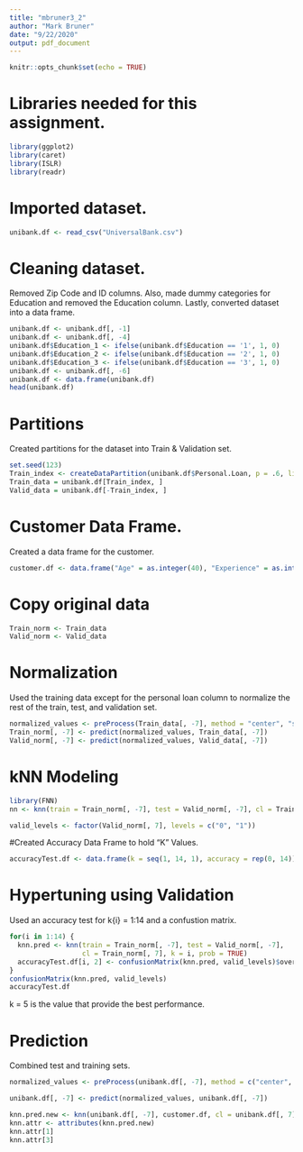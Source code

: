 ```yaml
---
title: "mbruner3_2"
author: "Mark Bruner"
date: "9/22/2020"
output: pdf_document
---
```


```r
knitr::opts_chunk$set(echo = TRUE)
```
# Libraries needed for this assignment.
```r
library(ggplot2)
library(caret)
library(ISLR)
library(readr)
```
# Imported dataset.
```r
unibank.df <- read_csv("UniversalBank.csv")
```
# Cleaning dataset. 
Removed Zip Code and ID columns. Also, made dummy categories for Education and removed the Education column. Lastly, converted dataset into a data frame.
```r
unibank.df <- unibank.df[, -1]
unibank.df <- unibank.df[, -4]
unibank.df$Education_1 <- ifelse(unibank.df$Education == '1', 1, 0)
unibank.df$Education_2 <- ifelse(unibank.df$Education == '2', 1, 0)
unibank.df$Education_3 <- ifelse(unibank.df$Education == '3', 1, 0)
unibank.df <- unibank.df[, -6]
unibank.df <- data.frame(unibank.df)
head(unibank.df)
```
# Partitions
Created partitions for the dataset into Train & Validation set.
```r
set.seed(123)
Train_index <- createDataPartition(unibank.df$Personal.Loan, p = .6, list = FALSE)
Train_data = unibank.df[Train_index, ]
Valid_data = unibank.df[-Train_index, ]
```

# Customer Data Frame.
Created a data frame for the customer.
```r
customer.df <- data.frame("Age" = as.integer(40), "Experience" = as.integer(10), Income = as.integer(84), Family = as.integer(2), CCAvg = as.integer(2), Mortgage = as.integer(0), Securities.Account = as.integer(0), CD.Account = as.integer(0), Online = as.integer(1), CreditCard = as.integer(1), Education_1 = as.integer(0), Education_2 = as.integer(1), Education_3 = as.integer(0))
```

# Copy original data
```r
Train_norm <- Train_data
Valid_norm <- Valid_data
```

# Normalization
Used the training data except for the personal loan column to normalize the rest of the train, test, and validation set.
```r
normalized_values <- preProcess(Train_data[, -7], method = "center", "scale")
Train_norm[, -7] <- predict(normalized_values, Train_data[, -7])
Valid_norm[, -7] <- predict(normalized_values, Valid_data[, -7])
```

# kNN Modeling
```r
library(FNN)
nn <- knn(train = Train_norm[, -7], test = Valid_norm[, -7], cl = Train_norm[, 7], k = 1, prob = TRUE)

valid_levels <- factor(Valid_norm[, 7], levels = c("0", "1"))
```

#Created Accuracy Data Frame to hold "K" Values.
```r
accuracyTest.df <- data.frame(k = seq(1, 14, 1), accuracy = rep(0, 14))
```

# Hypertuning using Validation
Used an accuracy test for k{i} = 1:14 and a confustion matrix.
```r
for(i in 1:14) {
  knn.pred <- knn(train = Train_norm[, -7], test = Valid_norm[, -7], 
                  cl = Train_norm[, 7], k = i, prob = TRUE)
  accuracyTest.df[i, 2] <- confusionMatrix(knn.pred, valid_levels)$overall[1] 
} 
confusionMatrix(knn.pred, valid_levels)
accuracyTest.df
```
k =  5 is the value that provide the best performance.

# Prediction
Combined test and training sets.
```r
normalized_values <- preProcess(unibank.df[, -7], method = c("center", "scale"))

unibank.df[, -7] <- predict(normalized_values, unibank.df[, -7])
```


```r
knn.pred.new <- knn(unibank.df[, -7], customer.df, cl = unibank.df[, 7], k = 5, prob = TRUE)
knn.attr <- attributes(knn.pred.new)
knn.attr[1]
knn.attr[3]
```

```r

```

